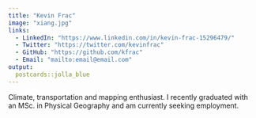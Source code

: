 ---
title: "Kevin Frac"
image: "xiang.jpg"
links:
  - LinkedIn: "https://www.linkedin.com/in/kevin-frac-15296479/"
  - Twitter: "https://twitter.com/kevinfrac"
  - GitHub: "https://github.com/kfrac"
  - Email: "mailto:email@email.com"
output:
  postcards::jolla_blue
---
 
Climate, transportation and mapping enthusiast. I recently graduated with an
MSc. in Physical Geography and am currently seeking employment.